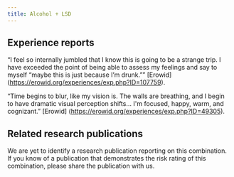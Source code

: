 ---
title: Alcohol + LSD
---
## Experience reports

“I feel so internally jumbled that I know this is going to be a strange trip. I have exceeded the point of being able to assess my feelings and say to myself “maybe this is just because I’m drunk.”” [Erowid] (https://erowid.org/experiences/exp.php?ID=107759).

“Time begins to blur, like my vision is. The walls are breathing, and I begin to have dramatic visual perception shifts… I'm focused, happy, warm, and cognizant.” [Erowid] (https://erowid.org/experiences/exp.php?ID=49305).


## Related research publications

We are yet to identify a research publication reporting on this combination. If you know of a publication that demonstrates the risk rating of this combination, please share the publication with us.


